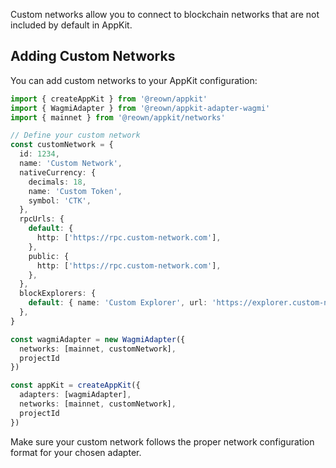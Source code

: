 Custom networks allow you to connect to blockchain networks that are not included by default in AppKit.

## Adding Custom Networks

You can add custom networks to your AppKit configuration:

```ts
import { createAppKit } from '@reown/appkit'
import { WagmiAdapter } from '@reown/appkit-adapter-wagmi'
import { mainnet } from '@reown/appkit/networks'

// Define your custom network
const customNetwork = {
  id: 1234,
  name: 'Custom Network',
  nativeCurrency: {
    decimals: 18,
    name: 'Custom Token',
    symbol: 'CTK',
  },
  rpcUrls: {
    default: {
      http: ['https://rpc.custom-network.com'],
    },
    public: {
      http: ['https://rpc.custom-network.com'],
    },
  },
  blockExplorers: {
    default: { name: 'Custom Explorer', url: 'https://explorer.custom-network.com' },
  },
}

const wagmiAdapter = new WagmiAdapter({
  networks: [mainnet, customNetwork],
  projectId
})

const appKit = createAppKit({
  adapters: [wagmiAdapter],
  networks: [mainnet, customNetwork],
  projectId
})
```

Make sure your custom network follows the proper network configuration format for your chosen adapter.
